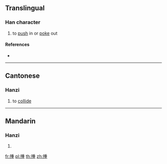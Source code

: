 ==Translingual==

===Han character===
{{Han char|rn=64|rad=手|as=09|sn=12|four=52014|canj=QHJG|ids=⿰扌重}}

# to [[push]] in or [[poke]] out

====References====
* {{Han ref|kx=0444.160|dkj=12400|dj=0795.130|hdz=31919.030|uh=63F0|ud=25584|bh=D96F|bd=55663}}

----

==Cantonese==

===Hanzi===
{{yue-hanzi|jyut=[[cung3]]|y=chung3}}

# to [[collide]]

----

==Mandarin==

===Hanzi===
{{cmn-hanzi|pin=[[chòng]] ([[chong4]])|wg=ch'ung<sup>4</sup>}}

# {{defn|lang=cmn|sort=手09}}

[[fr:揰]]
[[pl:揰]]
[[th:揰]]
[[zh:揰]]